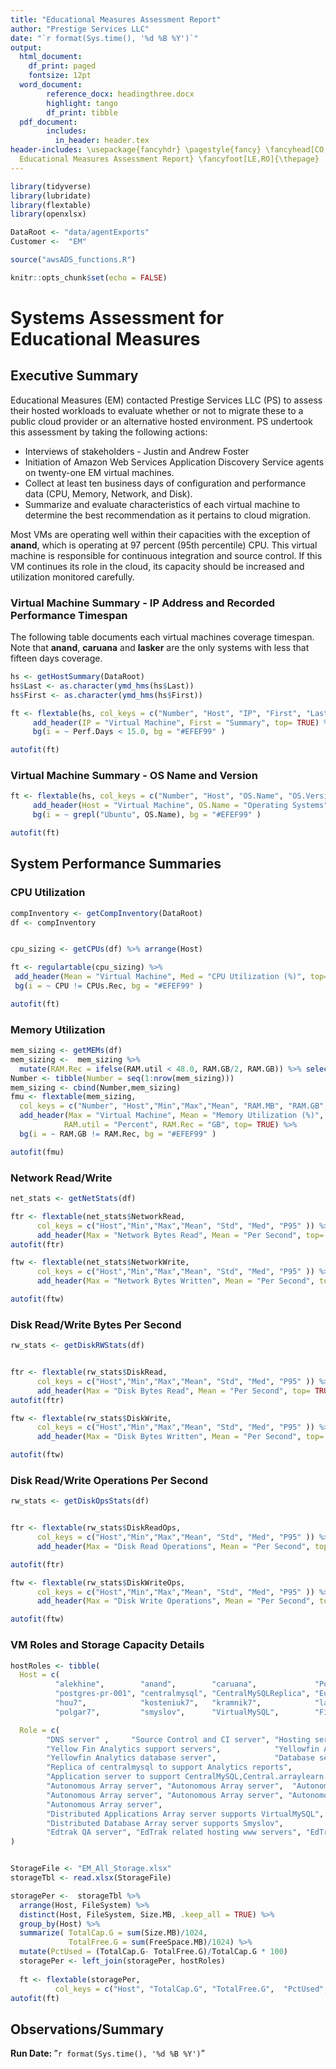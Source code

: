 ```yaml
---
title: "Educational Measures Assessment Report"
author: "Prestige Services LLC"
date: "`r format(Sys.time(), '%d %B %Y')`"
output: 
  html_document:
    df_print: paged
    fontsize: 12pt
  word_document:
        reference_docx: headingthree.docx
        highlight: tango
        df_print: tibble
  pdf_document:
        includes:
          in_header: header.tex
header-includes: \usepackage{fancyhdr} \pagestyle{fancy} \fancyhead[CO,CE]{} \fancyfoot[CO,CE]{
  Educational Measures Assessment Report} \fancyfoot[LE,RO]{\thepage}
---
```


```r
library(tidyverse)
library(lubridate)
library(flextable)
library(openxlsx)

DataRoot <- "data/agentExports"
Customer <-  "EM"

source("awsADS_functions.R")

knitr::opts_chunk$set(echo = FALSE)
```

# Systems Assessment for Educational Measures

## Executive Summary

Educational Measures (EM) contacted Prestige Services LLC (PS) to assess their hosted workloads to evaluate whether or not to migrate these to a public cloud provider or an alternative hosted environment.  PS undertook this assessment by taking the following actions:

 * Interviews of stakeholders - Justin and Andrew Foster
 * Initiation of Amazon Web Services Application Discovery Service agents on twenty-one EM virtual machines.
 * Collect at least ten business days of configuration and performance data (CPU, Memory, Network, and Disk).
 * Summarize and evaluate characteristics of each virtual machine to determine the best recommendation as it pertains to cloud migration.
 
Most VMs are operating well within their capacities with the exception of **anand**, which is operating at 97 percent (95th percentile) CPU.  This virtual machine is responsible for continuous integration and source control.  If this VM continues its role in the cloud, its capacity should be increased and utilization monitored carefully.

### Virtual Machine Summary - IP Address and Recorded Performance Timespan
 
 The following table documents each virtual machines coverage timespan. Note that **anand**, **caruana** and **lasker** are the only systems with less that fifteen days coverage.
 
 
```r
hs <- getHostSummary(DataRoot)
hs$Last <- as.character(ymd_hms(hs$Last))
hs$First <- as.character(ymd_hms(hs$First))

ft <- flextable(hs, col_keys = c("Number", "Host", "IP", "First", "Last", "Perf.Days")) %>%
     add_header(IP = "Virtual Machine", First = "Summary", top= TRUE) %>%
     bg(i = ~ Perf.Days < 15.0, bg = "#EFEF99" )

autofit(ft)
```

### Virtual Machine Summary - OS Name and Version
 
 
```r

ft <- flextable(hs, col_keys = c("Number", "Host", "OS.Name", "OS.Version")) %>%
     add_header(Host = "Virtual Machine", OS.Name = "Operating Systems", top= TRUE) %>%
     bg(i = ~ grepl("Ubuntu", OS.Name), bg = "#EFEF99" )

autofit(ft)
```

## System Performance Summaries

### CPU Utilization

```r

compInventory <- getCompInventory(DataRoot)
df <- compInventory


cpu_sizing <- getCPUs(df) %>% arrange(Host)

ft <- regulartable(cpu_sizing) %>%
 add_header(Mean = "Virtual Machine", Med = "CPU Utilization (%)", top= TRUE) %>%
 bg(i = ~ CPU != CPUs.Rec, bg = "#EFEF99" ) 

autofit(ft)
```

### Memory Utilization

```r
mem_sizing <- getMEMs(df)
mem_sizing <-  mem_sizing %>%
  mutate(RAM.Rec = ifelse(RAM.util < 48.0, RAM.GB/2, RAM.GB)) %>% select(-c(5,6)) %>% arrange(Host)
Number <- tibble(Number = seq(1:nrow(mem_sizing)))
mem_sizing <- cbind(Number,mem_sizing)          
fmu <- flextable(mem_sizing,
  col_keys = c("Number", "Host","Min","Max","Mean", "RAM.MB", "RAM.GB", "RAM.util", "RAM.Rec")) %>%
  add_header(Max = "Virtual Machine", Mean = "Memory Utilization (%)",
            RAM.util = "Percent", RAM.Rec = "GB", top= TRUE) %>%
  bg(i = ~ RAM.GB != RAM.Rec, bg = "#EFEF99" )

autofit(fmu)

```

### Network Read/Write

```r
net_stats <- getNetStats(df)

ftr <- flextable(net_stats$NetworkRead, 
      col_keys = c("Host","Min","Max","Mean", "Std", "Med", "P95" )) %>%
      add_header(Max = "Network Bytes Read", Mean = "Per Second", top= TRUE)
autofit(ftr)

ftw <- flextable(net_stats$NetworkWrite, 
      col_keys = c("Host","Min","Max","Mean", "Std", "Med", "P95" )) %>%
      add_header(Max = "Network Bytes Written", Mean = "Per Second", top= TRUE)

autofit(ftw)

```

### Disk Read/Write Bytes Per Second

```r
rw_stats <- getDiskRWStats(df)


ftr <- flextable(rw_stats$DiskRead, 
      col_keys = c("Host","Min","Max","Mean", "Std", "Med", "P95" )) %>%
      add_header(Max = "Disk Bytes Read", Mean = "Per Second", top= TRUE)
autofit(ftr)

ftw <- flextable(rw_stats$DiskWrite, 
      col_keys = c("Host","Min","Max","Mean", "Std", "Med", "P95" )) %>%
      add_header(Max = "Disk Bytes Written", Mean = "Per Second", top= TRUE)

autofit(ftw)

```

### Disk Read/Write Operations Per Second

```r
rw_stats <- getDiskOpsStats(df)


ftr <- flextable(rw_stats$DiskReadOps, 
      col_keys = c("Host","Min","Max","Mean", "Std", "Med", "P95" )) %>%
      add_header(Max = "Disk Read Operations", Mean = "Per Second", top= TRUE)

autofit(ftr)

ftw <- flextable(rw_stats$DiskWriteOps, 
      col_keys = c("Host","Min","Max","Mean", "Std", "Med", "P95" )) %>%
      add_header(Max = "Disk Write Operations", Mean = "Per Second", top= TRUE)

autofit(ftw)

```


### VM Roles and Storage Capacity Details

```r

hostRoles <- tibble(
  Host = c(
          "alekhine",        "anand",        "caruana",             "PostgresCanary", "analytics",
          "postgres-pr-001", "centralmysql", "CentralMySQLReplica", "Euwe",           "golive",
          "hou7",            "kosteniuk7",   "kramnik7",            "lasker",         "menchik7", 
          "polgar7",         "smyslov",      "VirtualMySQL",        "Fischer",        "kasparov",  "Tal"),

  Role = c(
        "DNS server" ,     "Source Control and CI server", "Hosting server for wordpress, SFTP and other web sites",
        "Yellow Fin Analytics support servers",            "Yellowfin Analytics applications server", 
        "Yellowfin Analytics database server",             "Database server to support Euwe, Central.arraylearn.com",
        "Replica of centralmysql to support Analytics reports", 
        "Application server to support CentralMySQL,Central.arraylearn.com", 
        "Autonomous Array server", "Autonomous Array server",  "Autonomous Array server",  
        "Autonomous Array server", "Autonomous Array server", "Autonomous Array server", 
        "Autonomous Array server", 
        "Distributed Applications Array server supports VirtualMySQL", 
        "Distributed Database Array server supports Smyslov",
        "Edtrak QA server", "EdTrak related hosting www servers", "EdTrack Production Server")
)


StorageFile <- "EM_All_Storage.xlsx"
storageTbl <- read.xlsx(StorageFile)

storagePer <-  storageTbl %>% 
  arrange(Host, FileSystem) %>% 
  distinct(Host, FileSystem, Size.MB, .keep_all = TRUE) %>%
  group_by(Host) %>%
  summarize( TotalCap.G = sum(Size.MB)/1024,
             TotalFree.G = sum(FreeSpace.MB)/1024) %>%
  mutate(PctUsed = (TotalCap.G- TotalFree.G)/TotalCap.G * 100)
  storagePer <- left_join(storagePer, hostRoles)
  
  ft <- flextable(storagePer, 
          col_keys = c("Host", "TotalCap.G", "TotalFree.G",  "PctUsed",  "Role"))
autofit(ft)

```
 


## Observations/Summary






**Run Date: **"`r format(Sys.time(), '%d %B %Y')`"

